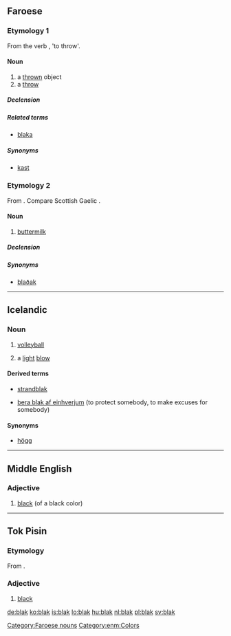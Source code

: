 ==Faroese==

===Etymology 1===
From the verb {{l|blaka|lang=fo}}, 'to throw'.

====Noun====
{{fo-noun|n|blaks|bløk}}

# a [[thrown]] object
# a [[throw]]

=====Declension=====
{{fo-decl-noun-n5|bl|a|k|ø}}

=====Related terms=====
* [[blaka]]

=====Synonyms=====
* [[kast]]

===Etymology 2===
From {{etyl|sga|fo}} {{l|sga|bláthach}}. Compare Scottish Gaelic {{l|gd|blàthach}}.

====Noun====
{{fo-noun|n|blaks|-}}

# [[buttermilk]]

=====Declension=====
{{fo-decl-noun-n5-s|blak}}

=====Synonyms=====
* [[blaðak]]

[[Category:Faroese nouns]]

----

==Icelandic==
{{wikipedia|lang=is}}

===Noun===
{{is-noun|n|blaks|blök}}
# {{context|sports|lang=is}} [[volleyball]]
# a [[light]] [[blow]]{{jump|is|light blow|d|s}}

====Derived terms====
{{rel-top|{{jump|d|is|volleyball}} derived terms}}
* [[strandblak]]
{{rel-mid}}
{{rel-bottom}}

{{rel-top|{{jump|d|is|light blow|s}} derived terms}}
* [[vera blak af|bera blak af einhverjum]] (to protect somebody, to make excuses for somebody)
{{rel-mid}}
{{rel-bottom}}

====Synonyms====
* {{jump|s|is|light blow|d}} [[högg]]

----

==Middle English==

===Adjective===
{{enm-adj}}

# [[black]] (of a black color)

[[Category:enm:Colors]]

----
==Tok Pisin==
===Etymology===
From {{etyl|en|tpi}} {{term|black|lang=en}}.

===Adjective===
{{head|tpi|adjective}}

# [[black]]

[[de:blak]]
[[ko:blak]]
[[is:blak]]
[[lo:blak]]
[[hu:blak]]
[[nl:blak]]
[[pl:blak]]
[[sv:blak]]